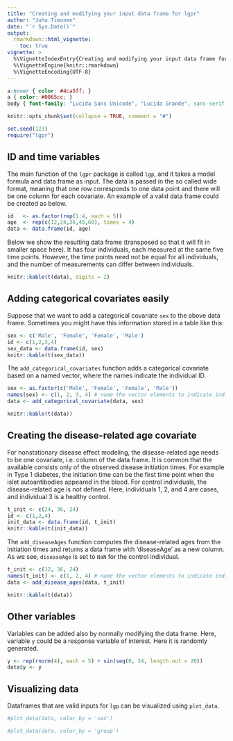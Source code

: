 ```yaml
---
title: "Creating and modifying your input data frame for lgpr"
author: "Juho Timonen"
date: "`r Sys.Date()`"
output: 
  rmarkdown::html_vignette:
    toc: true
vignette: >
  %\VignetteIndexEntry{Creating and modifying your input data frame for lgpr}
  %\VignetteEngine{knitr::rmarkdown}
  %\VignetteEncoding{UTF-8}
---
```


```css
a:hover { color: #4ca5ff; }
a { color: #0065cc; }
body { font-family: "Lucida Sans Unicode", "Lucida Grande", sans-serif; }
```

```r
knitr::opts_chunk$set(collapse = TRUE, comment = "#")
```

```r
set.seed(123)
require("lgpr")
```

## ID and time variables
The main function of the `lgpr` package is called `lgp`, and it takes a model formula and data frame as input. The data is passed in the so called wide format, meaning that one row corresponds to one data point and there will be one column for each covariate. An example of a valid data frame could be created as below. 

```r
id   <- as.factor(rep(1:4, each = 5))
age  <- rep(c(12,24,36,48,60), times = 4)
data <- data.frame(id, age)
```

Below we show the resulting data frame (transposed so that it will fit in smaller space here). It has four individuals, each measured at the same five time points. However, the time points need not be equal for all individuals, and the number of measurements can differ between individuals.

```r
knitr::kable(t(data), digits = 2)
```

## Adding categorical covariates easily
Suppose that we want to add a categorical covariate `sex` to the above data frame. Sometimes you might have this information stored in a table like this:

```r
sex <- c('Male', 'Female', 'Female', 'Male')
id <- c(1,2,3,4)
sex_data <- data.frame(id, sex)
knitr::kable(t(sex_data))
```

The `add_categorical_covariates` function adds a categorical covariate based on a named vector, where the names indicate the individual ID.
```r
sex <- as.factor(c('Male', 'Female', 'Female', 'Male'))
names(sex) <- c(1, 2, 3, 4) # name the vector elements to indicate individual IDs
data <- add_categorical_covariate(data, sex)
```

```r
knitr::kable(t(data))
```

## Creating the disease-related age covariate
For nonstationary disease effect modeling, the disease-related age needs to be one covariate, i.e. column of the data frame. It is common that the available consists only of the observed disease initiation times. For example in Type 1 diabetes, the initiation time can be the first time point when the islet autoantibodies appeared in the blood. For control individuals, the disease-related age is not defined. Here, individuals 1, 2, and 4 are cases, and individual 3 is a healthy control.

```r
t_init <- c(24, 36, 24)
id <- c(1,2,4)
init_data <- data.frame(id, t_init)
knitr::kable(t(init_data))
```

The `add_diseaseAges` function computes the disease-related ages from the initiation times and returns a data frame with 'diseaseAge' as a new column. As we see, `diseaseAge` is set to `NaN` for the control individual.
```r
t_init <- c(12, 36, 24)
names(t_init) <- c(1, 2, 4) # name the vector elements to indicate individual IDs
data <- add_disease_ages(data, t_init)
```

```r
knitr::kable(t(data))
```

## Other variables
Variables can be added also by normally modifying the data frame. Here, variable `y` could be a response variable of interest. Here it is randomly generated.

```r
y <- rep(rnorm(4), each = 5) + sin(seq(0, 24, length.out = 20))
data$y <- y
```

## Visualizing data
Dataframes that are valid inputs for `lgp` can be visualized using `plot_data`.
```r
#plot_data(data, color_by = 'sex')
```

```r
#plot_data(data, color_by = 'group')
```
